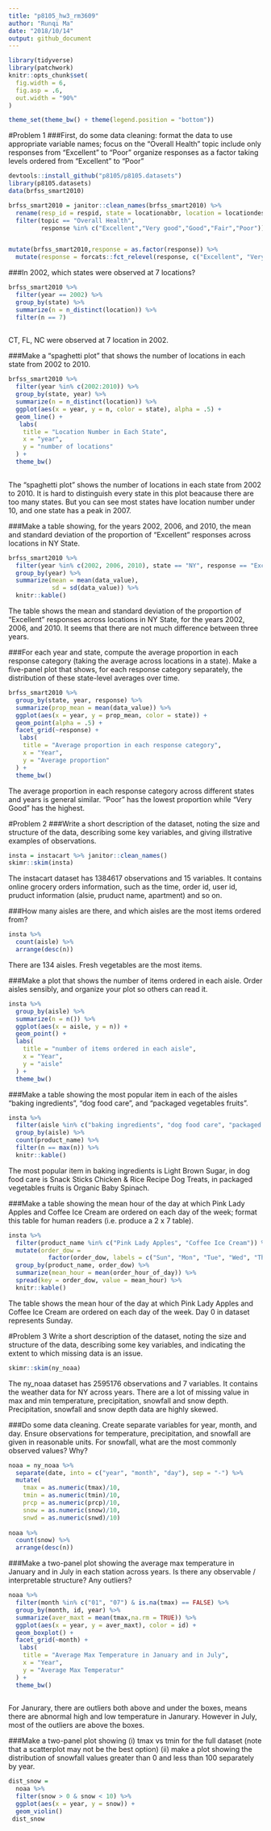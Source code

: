 ```yaml
---
title: "p8105_hw3_rm3609"
author: "Runqi Ma"
date: "2018/10/14"
output: github_document
---
```



```r
library(tidyverse)
library(patchwork)
knitr::opts_chunk$set(
  fig.width = 6,
  fig.asp = .6,
  out.width = "90%"
)

theme_set(theme_bw() + theme(legend.position = "bottom"))
```

#Problem 1 
###First, do some data cleaning:
format the data to use appropriate variable names;
focus on the “Overall Health” topic
include only responses from “Excellent” to “Poor”
organize responses as a factor taking levels ordered from “Excellent” to “Poor”

```r
devtools::install_github("p8105/p8105.datasets")
library(p8105.datasets)
data(brfss_smart2010)

brfss_smart2010 = janitor::clean_names(brfss_smart2010) %>% 
  rename(resp_id = respid, state = locationabbr, location = locationdesc) %>% 
  filter(topic == "Overall Health", 
         response %in% c("Excellent","Very good","Good","Fair","Poor"))


mutate(brfss_smart2010,response = as.factor(response)) %>% 
  mutate(response = forcats::fct_relevel(response, c("Excellent", "Very good", "Good", "Fair", "Poor")))

```


###In 2002, which states were observed at 7 locations?
```r
brfss_smart2010 %>% 
  filter(year == 2002) %>% 
  group_by(state) %>% 
  summarize(n = n_distinct(location)) %>% 
  filter(n == 7)
  
```

CT, FL, NC were observed at 7 location in 2002.

###Make a “spaghetti plot” that shows the number of locations in each state from 2002 to 2010.
```r
brfss_smart2010 %>% 
  filter(year %in% c(2002:2010)) %>% 
  group_by(state, year) %>% 
  summarize(n = n_distinct(location)) %>% 
  ggplot(aes(x = year, y = n, color = state), alpha = .5) +
  geom_line() +
   labs(
    title = "Location Number in Each State",
    x = "year",
    y = "number of locations"
  ) + 
  theme_bw()
  
```

The “spaghetti plot” shows the number of locations in each state from 2002 to 2010. It is hard to distinguish every state in this plot beacause there are too many states. But you can see most states have location number under 10, and one state has a peak in 2007.

###Make a table showing, for the years 2002, 2006, and 2010, the mean and standard deviation of the proportion of “Excellent” responses across locations in NY State.
```r
brfss_smart2010 %>% 
  filter(year %in% c(2002, 2006, 2010), state == "NY", response == "Excellent" ) %>%
  group_by(year) %>% 
  summarize(mean = mean(data_value),
            sd = sd(data_value)) %>% 
  knitr::kable()
```

The table shows the mean and standard deviation of the proportion of “Excellent” responses across locations in NY State, for the years 2002, 2006, and 2010. It seems that there are not much difference between three years.

###For each year and state, compute the average proportion in each response category (taking the average across locations in a state). Make a five-panel plot that shows, for each response category separately, the distribution of these state-level averages over time.
```r
brfss_smart2010 %>% 
  group_by(state, year, response) %>% 
  summarize(prop_mean = mean(data_value)) %>% 
  ggplot(aes(x = year, y = prop_mean, color = state)) +
  geom_point(alpha = .5) +
  facet_grid(~response) +
   labs(
    title = "Average proportion in each response category",
    x = "Year",
    y = "Average proportion"
  ) + 
  theme_bw()
```

The average proportion in each response category across different states and years is general similar. "Poor" has the lowest proportion while "Very Good" has the highest. 

#Problem 2
###Write a short description of the dataset, noting the size and structure of the data, describing some key variables, and giving illstrative examples of observations. 
```r
insta = instacart %>% janitor::clean_names()
skimr::skim(insta)
```
The instacart dataset has 1384617 observations and 15 variables. It contains online grocery orders information, such as the time, order id, user id, pruduct information (alsie, pruduct name, apartment) and so on.

###How many aisles are there, and which aisles are the most items ordered from?
```r
insta %>% 
  count(aisle) %>% 
  arrange(desc(n))
```

There are 134 aisles. Fresh vegetables are the most items.

###Make a plot that shows the number of items ordered in each aisle. Order aisles sensibly, and organize your plot so others can read it.
```r
insta %>% 
  group_by(aisle) %>% 
  summarize(n = n()) %>% 
  ggplot(aes(x = aisle, y = n)) +
  geom_point() +
  labs(
    title = "number of items ordered in each aisle",
    x = "Year",
    y = "aisle"
  ) + 
  theme_bw()
```

###Make a table showing the most popular item in each of the aisles “baking ingredients”, “dog food care”, and “packaged vegetables fruits”.
```r
insta %>%
  filter(aisle %in% c("baking ingredients", "dog food care", "packaged vegetables fruits")) %>% 
  group_by(aisle) %>%
  count(product_name) %>%
  filter(n == max(n)) %>% 
  knitr::kable()
```

The most popular item in baking ingredients is Light Brown Sugar, in dog food care is Snack Sticks Chicken & Rice Recipe Dog Treats, in packaged vegetables fruits is Organic Baby Spinach.

###Make a table showing the mean hour of the day at which Pink Lady Apples and Coffee Ice Cream are ordered on each day of the week; format this table for human readers (i.e. produce a 2 x 7 table).
```r
insta %>%
  filter(product_name %in% c("Pink Lady Apples", "Coffee Ice Cream")) %>%
  mutate(order_dow = 
           factor(order_dow, labels = c("Sun", "Mon", "Tue", "Wed", "Thu", "Fri", "Sat"))) %>% 
  group_by(product_name, order_dow) %>%
  summarize(mean_hour = mean(order_hour_of_day)) %>% 
  spread(key = order_dow, value = mean_hour) %>% 
  knitr::kable()
```
The table shows the mean hour of the day at which Pink Lady Apples and Coffee Ice Cream are ordered on each day of the week. Day 0 in dataset represents Sunday. 

#Problem 3
Write a short description of the dataset, noting the size and structure of the data, describing some key variables, and indicating the extent to which missing data is an issue.
```r
skimr::skim(ny_noaa)
```

The ny_noaa dataset has 2595176 observations and 7 variables. It contains the weather data for NY across years. There are a lot of missing value in max and min temperature, precipitation, snowfall and snow depth. Precipitation, snowfall and snow depth data are highly skewed.

###Do some data cleaning. Create separate variables for year, month, and day. Ensure observations for temperature, precipitation, and snowfall are given in reasonable units. For snowfall, what are the most commonly observed values? Why?

```r
noaa = ny_noaa %>% 
  separate(date, into = c("year", "month", "day"), sep = "-") %>% 
  mutate(
    tmax = as.numeric(tmax)/10, 
    tmin = as.numeric(tmin)/10, 
    prcp = as.numeric(prcp)/10, 
    snow = as.numeric(snow)/10,
    snwd = as.numeric(snwd)/10)
  
noaa %>% 
  count(snow) %>% 
  arrange(desc(n))
```


###Make a two-panel plot showing the average max temperature in January and in July in each station across years. Is there any observable / interpretable structure? Any outliers?
```r
noaa %>% 
  filter(month %in% c("01", "07") & is.na(tmax) == FALSE) %>% 
  group_by(month, id, year) %>% 
  summarize(aver_maxt = mean(tmax,na.rm = TRUE)) %>% 
  ggplot(aes(x = year, y = aver_maxt), color = id) +
  geom_boxplot() +
  facet_grid(~month) +
   labs(
    title = "Average Max Temperature in January and in July",
    x = "Year",
    y = "Average Max Temperatur"
  ) + 
  theme_bw()
  
```

For Janurary, there are outliers both above and under the boxes, means there are abnormal high and low temperature in Janurary. However in July, most of the outliers are above the boxes.

###Make a two-panel plot showing (i) tmax vs tmin for the full dataset (note that a scatterplot may not be the best option) (ii) make a plot showing the distribution of snowfall values greater than 0 and less than 100 separately by year.
```r


dist_snow = 
  noaa %>% 
  filter(snow > 0 & snow < 10) %>% 
  ggplot(aes(x = year, y = snow)) +
  geom_violin()
 dist_snow 
 

```


